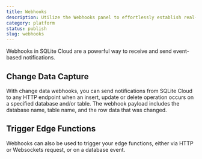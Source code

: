 ```yaml
---
title: Webhooks
description: Utilize the Webhooks panel to effortlessly establish real-time notifications for write operations within your SQLite database.
category: platform
status: publish
slug: webhooks
---
```


Webhooks in SQLite Cloud are a powerful way to receive and send event-based notifications.

## Change Data Capture
With change data webhooks, you can send notifications from SQLite Cloud to any HTTP endpoint when an insert, update or delete operation occurs on a specified database and/or table. The webhook payload includes the database name, table name, and the row data that was changed.

## Trigger Edge Functions
Webhooks can also be used to trigger your edge functions, either via HTTP or Websockets request, or on a database event.